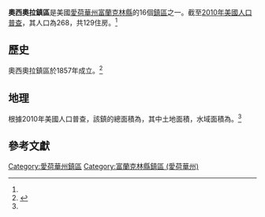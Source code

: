 {{Infobox settlement
|official_name            = 奧西奧拉鎮區
|native_name              = Osceola Township
|settlement_type          = [[鎮區_(美國)|鎮區]]
|nickname                 = 
|motto                    =

<!-- Images -->
|image_skyline            = 
|imagesize                = 
|image_caption            = 
|image_flag               = 
|image_seal               =

<!-- Maps -->
|image_map                = Map_highlighting_Osceola_Township,_Franklin County,_Iowa.svg
|mapsize                  = 250px
|map_caption              = 在富蘭克林縣中的位置
|image_map1               = 
|mapsize1                 = 
|map_caption1             =

<!-- Location -->
|subdivision_type         = [[世界地理索引|国家]]
|subdivision_name         = {{USA}}
|subdivision_type1        = [[美国行政区划|州]]
|subdivision_name1        = {{flag|Iowa}}
|subdivision_type2        = [[愛荷華州县级行政区列表|縣]]
|subdivision_name2        = [[富蘭克林縣_(愛荷華州)|富蘭克林縣]]
|government_footnotes     = 
|leader_title             = 
|leader_name              = 
|leader_title1            = 
|leader_name1             = 
|established_title        = 
|established_date         =

<!-- Area -->
|area_footnotes           = 
|area_magnitude           = 
|unit_pref                = Imperial
|area_total_sq_mi         = 35.87
|area_land_sq_mi          = 35.83
|area_water_sq_mi         = 0.04
|area_water_percent       = 0

<!-- Population -->
|population_as_of         = [[2010年美國人口普查|2010]]
|population_footnotes     = <ref name="Gazetteer">{{cite web|title=2010 Census Gazetteer|url=https://www.census.gov/geo/maps-data/data/docs/gazetteer/county_sub_list_19.txt|publisher=[[United_States_Census_Bureau|United States Census Bureau]]|accessdate=2014-02-21|url-status=yes|archiveurl=https://web.archive.org/web/20140223183305/http://www.census.gov/geo/maps-data/data/docs/gazetteer/county_sub_list_19.txt|archivedate=2014-02-23}}</ref>
|population_total         = 268
|population_density_sq_mi = 7

<!-- General information -->
|elevation_footnotes      = 
|elevation_m              = 345
|elevation_ft             = 1132
|coordinates              = {{coord|42|36|00|N|93|05|08|W|region:US-IA|display=inline,title}}

<!-- Area/postal codes & others -->
|timezone                 = 
|utc_offset               = 
|timezone_DST             = 
|utc_offset_DST           = 
|postal_code_type         = [[美國郵區編號|郵區編號]]
|postal_code              = 50601, 50633
|area_code                = 
|blank_name               = [[地名信息系统|GNIS ID]]
|blank_info               = 0468479<ref>{{cite gnis|0468479|Osceola Township, Franklin County, Iowa|2014-02-21}}</ref>
|website                  = 
|footnotes                = 
}}

'''奧西奧拉鎮區'''是美國[[愛荷華州|愛荷華州]][[富蘭克林縣_(愛荷華州)|富蘭克林縣]]的16個[[鎮區_(美國)|鎮區]]之一。截至[[2010年美國人口普查|2010年美國人口普查]]，其人口為268，共129住房。<ref name="Gazetteer"/>

== 歷史 ==
奧西奧拉鎮區於1857年成立。<ref>{{cite book | url=https://books.google.com/books?id=snoUAAAAYAAJ&pg=PA269#v=onepage&q&f=false | title=History of Franklin County, Iowa: A Record of Settlement, Organization, Progress and Achievement, Volume 1 | publisher=S. J. Clarke Publishing Company | author=Stuart, I. L. | year=1914 | pages=269 | access-date=2020-07-15 | archive-date=2020-08-11 | archive-url=https://web.archive.org/web/20200811185550/https://books.google.com/books?id=snoUAAAAYAAJ&pg=PA269#v=onepage&q&f=false | dead-url=no }}</ref>
== 地理 ==
根據2010年美國人口普查，該鎮的總面積為{{convert|35.87|sqmi}}，其中土地面積{{convert|35.83|sqmi}}，水域面積為{{convert|0.04|sqmi}}。<ref name="Gazetteer"/>
== 參考文獻 ==
{{reflist}}

{{富蘭克林縣 (愛荷華州)}}
[[Category:愛荷華州鎮區|Category:愛荷華州鎮區]]
[[Category:富蘭克林縣鎮區_(愛荷華州)|Category:富蘭克林縣鎮區 (愛荷華州)]]

{{Iowa-geo-stub}}